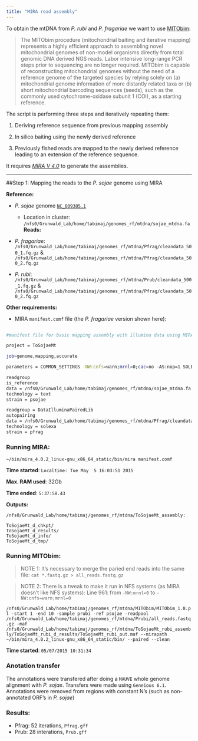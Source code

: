 ```yaml
---
title: "MIRA read assembly"
---
```


To obtain the mtDNA from *P. rubi* and *P. fragariae* we want to use [MITObim](http://github.com/chrishah/MITObim):

> The MITObim procedure (mitochondrial baiting and iterative mapping) represents a highly efficient approach to assembling novel mitochondrial genomes of non-model organisms directly from total genomic DNA derived NGS reads. Labor intensive long-range PCR steps prior to sequencing are no longer required. MITObim is capable of reconstructing mitochondrial genomes without the need of a reference genome of the targeted species by relying solely on (a) mitochondrial genome information of more distantly related taxa or (b) short mitochondrial barcoding sequences (seeds), such as the commonly used cytochrome-oxidase subunit 1 (COI), as a starting reference.

The script is performing three steps and iteratively repeating them:

  1. Deriving reference sequence from previous mapping assembly
  
  2. In silico baiting using the newly derived reference
  
  3. Previously fished reads are mapped to the newly derived reference leading to an extension of the reference sequence. 

It requires *[MIRA V 4.0](http://mira-assembler.sourceforge.net/)* to generate the assemblies.

***

##Step 1: Mapping the reads to the *P. sojae* genome using MIRA


**Reference:** 
  
  * *P. sojae* genome [`NC_009385.1`](http://www.ncbi.nlm.nih.gov/nuccore/NC_009385.1)
    * Location in cluster: `/nfs0/Grunwald_Lab/home/tabimaj/genomes_rf/mtdna/sojae_mtdna.fa`
**Reads:**

  * *P. fragariae*: `/nfs0/Grunwald_Lab/home/tabimaj/genomes_rf/mtdna/Pfrag/cleandata_500_1.fq.gz` & `/nfs0/Grunwald_Lab/home/tabimaj/genomes_rf/mtdna/Pfrag/cleandata_500_2.fq.gz`

* *P. rubi*: `/nfs0/Grunwald_Lab/home/tabimaj/genomes_rf/mtdna/Prub/cleandata_500_1.fq.gz` & `/nfs0/Grunwald_Lab/home/tabimaj/genomes_rf/mtdna/Pfrag/cleandata_500_2.fq.gz`
  
**Other requirements:**
  
  * MIRA `manifest.comf` file (the *P. fragariae* version shown here):
  
```bash
  
#manifest file for basic mapping assembly with illumina data using MIRA 4

project = ToSojaeMt

job=genome,mapping,accurate

parameters = COMMON_SETTINGS -NW:cnfs=warn;mrnl=0;cac=no -AS:nop=1 SOLEXA_SETTINGS -CO:msr=no 

readgroup
is_reference
data = /nfs0/Grunwald_Lab/home/tabimaj/genomes_rf/mtdna/sojae_mtdna.fa
technology = text
strain = psojae

readgroup = DataIlluminaPairedLib
autopairing
data = /nfs0/Grunwald_Lab/home/tabimaj/genomes_rf/mtdna/Pfrag/cleandata_500_1.fastq.gz /nfs0/Grunwald_Lab/home/tabimaj/genomes_rf/mtdna/Pfrag/cleandata_500_2.fastq.gz
technology = solexa
strain = pfrag

```

### Running MIRA:

`~/bin/mira_4.0.2_linux-gnu_x86_64_static/bin/mira manifest.comf`

**Time started**: `Localtime: Tue May  5 16:03:51 2015`

**Max. RAM used**: 32Gb

**Time ended**: `5:37:58.43`

**Outputs:**
```
/nfs0/Grunwald_Lab/home/tabimaj/genomes_rf/mtdna/ToSojaeMt_assembly: 

ToSojaeMt_d_chkpt/  
ToSojaeMt_d_results/
ToSojaeMt_d_info/   
ToSojaeMt_d_tmp/
```

### Running MITObim:

> NOTE 1: It's necessary to merge the paried end reads into the same file:
  `cat *.fastq.gz > all_reads.fastq.gz`

> NOTE 2: There is a tweak to make it run in NFS systems (as MIRA doesn't like NFS systems):
  Line 961: from `-NW:mrnl=0` to `-NW:cnfs=warn;mrnl=0 `

`/nfs0/Grunwald_Lab/home/tabimaj/genomes_rf/mtdna/MITObim/MITObim_1.8.pl -start 1 -end 10 -sample prubi -ref psojae -readpool /nfs0/Grunwald_Lab/home/tabimaj/genomes_rf/mtdna/Prubi/all_reads.fastq.gz -maf /nfs0/Grunwald_Lab/home/tabimaj/genomes_rf/mtdna/ToSojaeMt_rubi_assembly/ToSojaeMt_rubi_d_results/ToSojaeMt_rubi_out.maf --mirapath ~/bin/mira_4.0.2_linux-gnu_x86_64_static/bin/ --paired --clean`

**Time started**: `05/07/2015 10:31:34`

### Anotation transfer

The annotations were transfered after doing a `MAUVE` whole genome alignment with *P. sojae*. Transfers were made using `Geneious 6.1`. Annotations were removed from regions with constant N's (such as non-annotated ORF's in *P. sojae*)

### Results:

* Pfrag: 52 iterations, `Pfrag.gff`
* Prub: 28 interations,  `Prub.gff`
